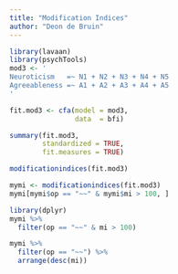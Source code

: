 ```yaml
---
title: "Modification Indices"
author: "Deon de Bruin"
---
```


```r
library(lavaan)
library(psychTools)
mod3 <- '
Neuroticism   =~ N1 + N2 + N3 + N4 + N5
Agreeableness =~ A1 + A2 + A3 + A4 + A5
'

fit.mod3 <- cfa(model = mod3, 
                data  = bfi)

summary(fit.mod3, 
        standardized = TRUE, 
        fit.measures = TRUE)

modificationindices(fit.mod3)

mymi <- modificationindices(fit.mod3)
mymi[mymi$op == "~~" & mymi$mi > 100, ]

library(dplyr)
mymi %>% 
  filter(op == "~~" & mi > 100)

mymi %>% 
  filter(op == "~~") %>% 
  arrange(desc(mi))
```
